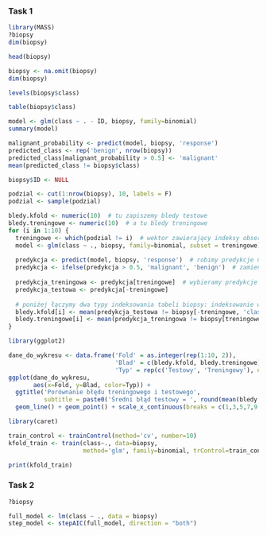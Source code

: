 ### Task 1

```r
library(MASS)
?biopsy
dim(biopsy)
```

```r
head(biopsy)
```

```r
biopsy <- na.omit(biopsy)
dim(biopsy)
```

```r
levels(biopsy$class)
```

```r
table(biopsy$class)
```

```r
model <- glm(class ~ . - ID, biopsy, family=binomial)
summary(model)
```

```r
malignant_probability <- predict(model, biopsy, 'response')
predicted_class <- rep('benign', nrow(biopsy))  
predicted_class[malignant_probability > 0.5] <- 'malignant'
mean(predicted_class != biopsy$class)
```

```r
biopsy$ID <- NULL
```

```r
podzial <- cut(1:nrow(biopsy), 10, labels = F)
podzial <- sample(podzial) 
```

```r
bledy.kfold <- numeric(10)  # tu zapiszemy bledy testowe
bledy.treningowe <- numeric(10)  # a tu bledy treningowe
for (i in 1:10) {
  treningowe <- which(podzial != i)  # wektor zawierający indeksy obserwacji ze zbioru treningowego
  model <- glm(class ~ ., biopsy, family=binomial, subset = treningowe)  # model zbudowany na danych treningowych
  
  predykcja <- predict(model, biopsy, 'response')  # robimy predykcje na całych danych
  predykcja <- ifelse(predykcja > 0.5, 'malignant', 'benign')  # zamieniamy prawdopodobieństwa na klasy
  
  predykcja_treningowa <- predykcja[treningowe]  # wybieramy predykcje odpowiadające zbiorowi treningowemu
  predykcja_testowa <- predykcja[-treningowe]
  
  # poniżej łączymy dwa typy indeksowania tabeli biopsy: indeksowanie wektorem całkowitoliczbowym oraz przez nazwę kolumny
  bledy.kfold[i] <- mean(predykcja_testowa != biopsy[-treningowe, 'class'])  
  bledy.treningowe[i] <- mean(predykcja_treningowa != biopsy[treningowe, 'class'])  
}
```

```r
library(ggplot2)

dane_do_wykresu <- data.frame('Fold' = as.integer(rep(1:10, 2)),
                              'Blad' = c(bledy.kfold, bledy.treningowe),
                              'Typ' = rep(c('Testowy', 'Treningowy'), each=10))
ggplot(dane_do_wykresu,
       aes(x=Fold, y=Blad, color=Typ)) + 
  ggtitle('Porównanie błędu treningowego i testowego', 
          subtitle = paste0('Średni błąd testowy = ', round(mean(bledy.kfold), 3), ' treningowy = ', round(mean(bledy.treningowe), 3))) + 
  geom_line() + geom_point() + scale_x_continuous(breaks = c(1,3,5,7,9)) +  theme_minimal() 
```

```r
library(caret)

train_control <- trainControl(method='cv', number=10)
kfold_train <- train(class~., data=biopsy, 
                     method='glm', family=binomial, trControl=train_control)

print(kfold_train)
```

### Task 2

```r
?biopsy

full_model <- lm(class ~ ., data = biopsy)
step_model <- stepAIC(full_model, direction = "both")

```
